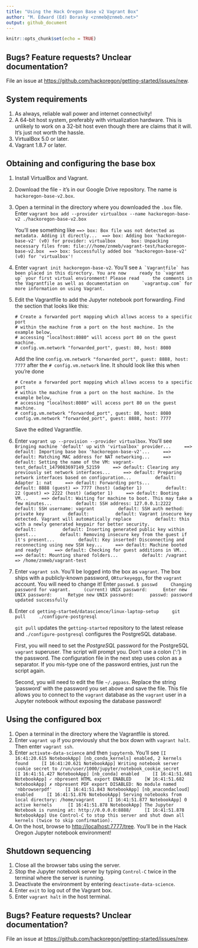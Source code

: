 ```yaml
---
title: "Using the Hack Oregon Base v2 Vagrant Box"
author: "M. Edward (Ed) Borasky <znmeb@znmeb.net>"
output: github_document
---
```


```r
knitr::opts_chunk$set(echo = TRUE)
```

## Bugs? Feature requests? Unclear documentation?
File an issue at <https://github.com/hackoregon/getting-started/issues/new>.

## System requirements
1. As always, reliable wall power and internet connectivity!
2. A 64-bit host system, preferably with virtualization hardware. This is unlikely to work on a 32-bit host even though there are claims that it will. It's just not worth the hassle.
3. VirtualBox 5.0 or later.
4. Vagrant 1.8.7 or later.

## Obtaining and configuring the base box
1. Install VirtualBox and Vagrant.
2. Download the file - it's in our Google Drive repository. The name is `hackoregon-base-v2.box`.
3. Open a terminal in the directory where you downloaded the `.box` file. Enter
`vagrant box add --provider virtualbox --name hackoregon-base-v2 ./hackoregon-base-v2.box`

    You'll see something like
    ```
    ==> box: Box file was not detected as metadata. Adding it directly...
    ==> box: Adding box 'hackoregon-base-v2' (v0) for provider: virtualbox
        box: Unpacking necessary files from: file:///home/znmeb/vagrant-test/hackoregon-base-v2.box
    ==> box: Successfully added box 'hackoregon-base-v2' (v0) for 'virtualbox'!
    ```
4. Enter `vagrant init hackoregon-base-v2`. You'll see
    ```
    A `Vagrantfile` has been placed in this directory. You are now
    ready to `vagrant up` your first virtual environment! Please read
    the comments in the Vagrantfile as well as documentation on
    `vagrantup.com` for more information on using Vagrant.
    ```
5. Edit the Vagrantfile to add the Jupyter notebook port forwarding. Find the section that looks like this:

    ```
    # Create a forwarded port mapping which allows access to a specific port
    # within the machine from a port on the host machine. In the example below,
    # accessing "localhost:8080" will access port 80 on the guest machine.
    # config.vm.network "forwarded_port", guest: 80, host: 8080
    ```

    Add the line `config.vm.network "forwarded_port", guest: 8888, host: 7777` after the `# config.vm.network` line. It should look like this when you're done


    ```
    # Create a forwarded port mapping which allows access to a specific port
    # within the machine from a port on the host machine. In the example below,
    # accessing "localhost:8080" will access port 80 on the guest machine.
    # config.vm.network "forwarded_port", guest: 80, host: 8080
    config.vm.network "forwarded_port", guest: 8888, host: 7777
    ```
    
    Save the edited Vagrantfile.

6. Enter `vagrant up --provision --provider virtualbox`. You'll see
    ```
    Bringing machine 'default' up with 'virtualbox' provider...
    ==> default: Importing base box 'hackoregon-base-v2'...
    ==> default: Matching MAC address for NAT networking...
    ==> default: Setting the name of the VM: vagrant-test_default_1479083697149_52159
    ==> default: Clearing any previously set network interfaces...
    ==> default: Preparing network interfaces based on configuration...
        default: Adapter 1: nat
    ==> default: Forwarding ports...
        default: 8888 (guest) => 7777 (host) (adapter 1)
        default: 22 (guest) => 2222 (host) (adapter 1)
    ==> default: Booting VM...
    ==> default: Waiting for machine to boot. This may take a few minutes...
        default: SSH address: 127.0.0.1:2222
        default: SSH username: vagrant
        default: SSH auth method: private key
        default: 
        default: Vagrant insecure key detected. Vagrant will automatically replace
        default: this with a newly generated keypair for better security.
        default: 
        default: Inserting generated public key within guest...
        default: Removing insecure key from the guest if it's present...
        default: Key inserted! Disconnecting and reconnecting using new SSH key...
    ==> default: Machine booted and ready!
    ==> default: Checking for guest additions in VM...
    ==> default: Mounting shared folders...
        default: /vagrant => /home/znmeb/vagrant-test
    ```
7. Enter `vagrant ssh`. You'll be logged into the box as `vagrant`. The box ships with a publicly-known password, `ORturkeyeggs`, for the `vagrant` account. You will need to change it! Enter `passwd`.
    ```
    $ passwd
    Changing password for vagrant.
    (current) UNIX password: 
    Enter new UNIX password: 
    Retype new UNIX password: 
    passwd: password updated successfully
    ```
7. Enter 
    ```
    cd getting-started/datascience/linux-laptop-setup
    git pull
    ./configure-postgresql
    ```

    `git pull` updates the `getting-started` repository to the latest release and `./configure-postgresql` configures the PostgreSQL database. 
    
    First, you will need to set the *PostgreSQL* password for the PostgreSQL `vagrant` superuser. The script will prompt you. Don't use a colon (':') in the password. The configuration file in the next step uses colon as a separator. If you mis-type one of the password entries, just run the script again.
    
    Second, you will need to edit the file `~/.pgpass`. Replace the string 'password' with the password you set above and save the file. This file allows you to connect to the `vagrant` database as the `vagrant` user in a Jupyter notebook without exposing the database password!
    
## Using the configured box
1. Open a terminal in the directory where the Vagrantfile is stored.
2. Enter `vagrant up` if you previously shut the box down with `vagrant halt`. Then enter `vagrant ssh`.
3. Enter `activate-data-science` and then `jupyternb`. You'll see
    ```
    [I 16:41:20.615 NotebookApp] [nb_conda_kernels] enabled, 2 kernels found
    [I 16:41:20.621 NotebookApp] Writing notebook server cookie secret to /run/user/1000/jupyter/notebook_cookie_secret
    [I 16:41:51.427 NotebookApp] [nb_conda] enabled
    [I 16:41:51.681 NotebookApp] ✓ nbpresent HTML export ENABLED
    [W 16:41:51.682 NotebookApp] ✗ nbpresent PDF export DISABLED: No module named 'nbbrowserpdf'
    [I 16:41:51.843 NotebookApp] [nb_anacondacloud] enabled
    [I 16:41:51.876 NotebookApp] Serving notebooks from local directory: /home/vagrant
    [I 16:41:51.877 NotebookApp] 0 active kernels 
    [I 16:41:51.878 NotebookApp] The Jupyter Notebook is running at: http://0.0.0.0:8888/
    [I 16:41:51.878 NotebookApp] Use Control-C to stop this server and shut down all kernels (twice to skip confirmation).
    ```
4. On the host, browse to <http://localhost:7777/tree>. You'll be in the Hack Oregon Jupyter notebook environment!

## Shutdown sequencing
1. Close all the browser tabs using the server.
1. Stop the Jupyter notebook server by typing `Control-C` twice in the terminal where the server is running.
2. Deactivate the environment by entering `deactivate-data-science`.
3. Enter `exit` to log out of the Vagrant box.
4. Enter `vagrant halt` in the host terminal.

## Bugs? Feature requests? Unclear documentation?
File an issue at <https://github.com/hackoregon/getting-started/issues/new>.
